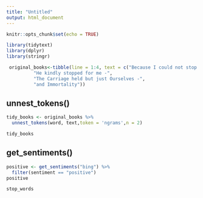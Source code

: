 ```yaml
---
title: "Untitled"
output: html_document
---
```


```r
knitr::opts_chunk$set(echo = TRUE)
```
```r
library(tidytext)
library(dplyr)
library(stringr)
```
```r
 original_books<-tibble(line = 1:4, text = c("Because I could not stop for Death -",
          "He kindly stopped for me -",
          "The Carriage held but just Ourselves -",
          "and Immortality")) 
```

## unnest_tokens()
```r
tidy_books <- original_books %>%
  unnest_tokens(word, text,token = 'ngrams',n = 2)

tidy_books
```

## get_sentiments() 
```r
positive <- get_sentiments("bing") %>%
  filter(sentiment == "positive")
positive
```
```r
stop_words
```

